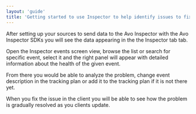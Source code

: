 ```yaml
---
layout: 'guide'
title: 'Getting started to use Inspector to help identify issues to fix in your legacy events'
---
```



After setting up your sources to send data to the Avo Inspector with the <Link passHref href="/implementation/avo-inspector-sdk-reference"><a>Avo Inspector SDKs</a></Link> you will see the data appearing in the <Link passHref href="/workspace/inspector"><a>the Inspector tab</a></Link> tab.

Open the <Link passHref href="/workspace/inspector#default-view-and-switching-between-views">Inspector events screen view</Link>, browse the list or search for specific event, select it and the right panel will appear with detailed information about the health of the given event.

From there you would be able to analyze the problem, change event description in the tracking plan or add it to the tracking plan if it is not there yet.

When you fix the issue in the client you will be able to see how the problem is gradually resolved as you clients update.
